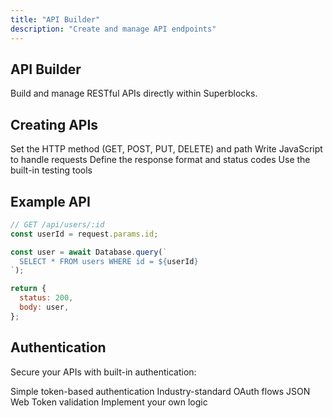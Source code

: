 ```yaml
---
title: "API Builder"
description: "Create and manage API endpoints"
---
```


## API Builder

Build and manage RESTful APIs directly within Superblocks.

## Creating APIs

<Steps>
  <Step title="Define Endpoint">
    Set the HTTP method (GET, POST, PUT, DELETE) and path
  </Step>
  <Step title="Add Logic">Write JavaScript to handle requests</Step>
  <Step title="Configure Response">
    Define the response format and status codes
  </Step>
  <Step title="Test">Use the built-in testing tools</Step>
</Steps>

## Example API

```javascript
// GET /api/users/:id
const userId = request.params.id;

const user = await Database.query(`
  SELECT * FROM users WHERE id = ${userId}
`);

return {
  status: 200,
  body: user,
};
```

## Authentication

Secure your APIs with built-in authentication:

<CardGroup cols={2}>
  <Card title="API Keys" icon="key">
    Simple token-based authentication
  </Card>
  <Card title="OAuth 2.0" icon="lock">
    Industry-standard OAuth flows
  </Card>
  <Card title="JWT" icon="shield">
    JSON Web Token validation
  </Card>
  <Card title="Custom Auth" icon="user-shield">
    Implement your own logic
  </Card>
</CardGroup>
